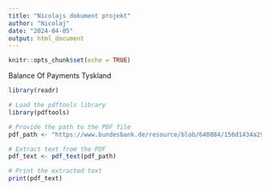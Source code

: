 ```yaml
---
title: "Nicolajs dokument projekt"
author: "Nicolaj"
date: "2024-04-05"
output: html_document
---
```


```r
knitr::opts_chunk$set(echo = TRUE)
```
Balance Of Payments Tyskland

```r
library(readr)

```

```r
# Load the pdftools library
library(pdftools)

# Provide the path to the PDF file
pdf_path <- "https://www.bundesbank.de/resource/blob/640884/156d1434a297f961445f416c15a0a7cf/mL/sdds-auslandsvermoegen-quartal-data.pdf"

# Extract text from the PDF
pdf_text <- pdf_text(pdf_path)

# Print the extracted text
print(pdf_text)

```

